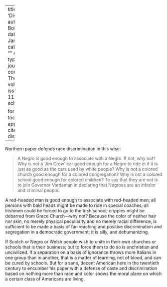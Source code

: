 
---
title: 'Discrimination'
author: Du Bois, W.E.B.
date: Jan. 1911
categories: 
  - ""
citation: 
  type: article-journal
  container-title: The Crisis
  volume: 2
  issue: 3
  page: 114
google-scholar: true

format:
  html:
    toc: false
    appendix-cite-as: display
---



Northern paper defends race discrimination in this wise:

> A Negro is good enough to associate with a Negro. If not, why not? Why is not a 'Jim Crow' car good enough for a Negro to ride in if it is just as good as the cars used by white people? Why is not a colored church good enough for a colored congregation? Why is not a colored school good enough for colored children? To say that they are not is to join Governor Vardaman in declaring that Negroes are an inferior and criminal people.

A red-headed man is good enough to associate with red-headed men; all persons with bald heads might be made to ride in special coaches; all Irishmen could be forced to go to the Irish school; cripples might be
debarred from Grace Church---why not? Because the color of neither hair nor skin, no merely physical peculiarity and no merely racial difference, is sufficient to be made a basis of far-reaching and positive discrimination and segregation in a democratic government; it is silly, and dehumanizing.

If Scotch or Negro or Welsh people wish to unite in their own churches or schools that is their business; but to force them to do so is unchristian and uncivilized. If a separation on a basis of ignorance throws more Italians in one group than in another, that is a matter of learning, not of blood, and can be cured by schools. But for a sane, decent American here in the twentieth century to encumber his paper with a defense of caste and discrimination based on nothing more than race and color shows the moral plane on which a certain class of Americans are living.

